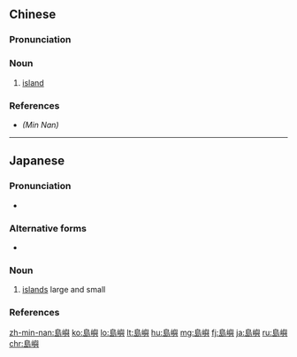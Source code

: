{{also|岛屿}}
==Chinese==
{{zh-forms|s=岛屿}}

===Pronunciation===
{{zh-pron
|m=dǎoyǔ
|c=dou2 zeoi6
|mn=tó-sū/tó͘-sū
|mn_note=tó-sū - Xiamen, Zhangzhou, Tainan, Kaohsiung, Kinmen, Taichung; tó͘-sū - Taipei, Hsinchu, Yilan, Magong, Lukang, Sanxia
|ma=Zh-daoyu.ogg
|cat=n
}}

===Noun===
{{zh-noun|mw=座}}

# [[island]]

===References===
*''(Min Nan)'' {{thcwd|54263}}

----

==Japanese==
{{ja-kanjitab|とう|しょ|yomi=o}}

===Pronunciation===
* {{ja-pron|とうしょ|y=o|acc=1|acc_ref=NHK}}

===Alternative forms===
* {{l/ja|島しょ}}

===Noun===
{{ja-noun|とうしょ|hhira=たうしよ}}

# [[islands]] large and small

===References===
<references/>

[[zh-min-nan:島嶼]]
[[ko:島嶼]]
[[lo:島嶼]]
[[lt:島嶼]]
[[hu:島嶼]]
[[mg:島嶼]]
[[fj:島嶼]]
[[ja:島嶼]]
[[ru:島嶼]]
[[chr:島嶼]]